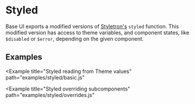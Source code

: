 <!--
Copyright (c) 2018 Uber Technologies, Inc.

This source code is licensed under the MIT license found in the
LICENSE file in the root directory of this source tree.
-->




# Styled

Base UI exports a modified versions of [Styletron's](https://www.styletron.org/api/#styled) `styled` function.
This modified version has access to theme variables, and component states, like `$disabled` or `$error`, depending
on the given component.

## Examples

<Example
  title="Styled reading from Theme values"
  path="examples/styled/basic.js"
>
  <StyledBasic />
</Example>

<Example
  title="Styled overriding subcomponents"
  path="examples/styled/overrides.js"
>
  <StyledOverrides />
</Example>
